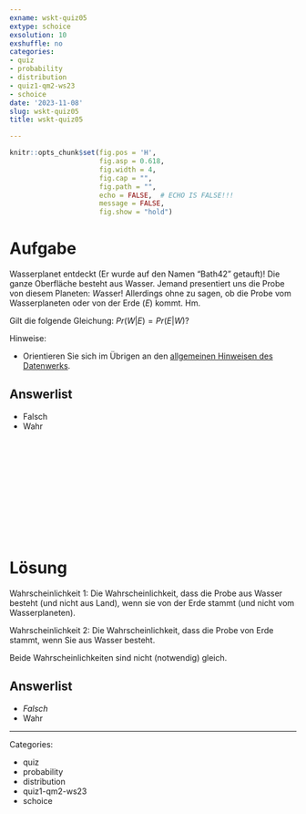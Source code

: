 ```yaml
---
exname: wskt-quiz05
extype: schoice
exsolution: 10
exshuffle: no
categories:
- quiz
- probability
- distribution
- quiz1-qm2-ws23
- schoice
date: '2023-11-08'
slug: wskt-quiz05
title: wskt-quiz05

---
```





```r
knitr::opts_chunk$set(fig.pos = 'H',
                      fig.asp = 0.618,
                      fig.width = 4,
                      fig.cap = "", 
                      fig.path = "",
                      echo = FALSE,  # ECHO IS FALSE!!!
                      message = FALSE,
                      fig.show = "hold")
```






# Aufgabe


Wasserplanet entdeckt (Er wurde auf den Namen "Bath42" getauft)! 
Die ganze Oberfläche besteht aus Wasser. 
Jemand presentiert uns die Probe von diesem Planeten: *W*asser! 
Allerdings ohne zu sagen, ob die Probe vom Wasserplaneten oder von der Erde (*E*) kommt.
Hm.

Gilt die folgende Gleichung: $Pr(W|E) = Pr(E|W)$?



Hinweise:

- Orientieren Sie sich im Übrigen an den [allgemeinen Hinweisen des Datenwerks](https://datenwerk.netlify.app/hinweise).


Answerlist
----------

* Falsch
* Wahr


</br>
</br>
</br>
</br>
</br>
</br>
</br>
</br>
</br>
</br>

# Lösung


Wahrscheinlichkeit 1: Die Wahrscheinlichkeit, dass die Probe aus Wasser besteht (und nicht aus Land), wenn sie von der Erde stammt (und nicht vom Wasserplaneten).

Wahrscheinlichkeit 2: Die Wahrscheinlichkeit, dass die Probe von Erde stammt, wenn Sie aus Wasser besteht.

Beide Wahrscheinlichkeiten sind nicht (notwendig) gleich.


Answerlist
----------


* *Falsch*
* Wahr








---

Categories: 

- quiz
- probability
- distribution
- quiz1-qm2-ws23
- schoice

